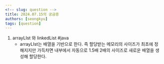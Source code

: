 ```yaml
---
<!-- slug: question -->
title: 2024.07.15의 궁금증
authors: [seongkyu]
tags: [question]
---
```


1. arrayLIst 와 linkedList #java
   - arrayLIst는 배열을 기반으로 한다. 즉 할당받는 메모리의 사이즈가 최초에 정해지지만 가득차면 내부에서 자동으로 1.5배 2배의 사이즈로 새로운 배열을 생성해 할당한다.
